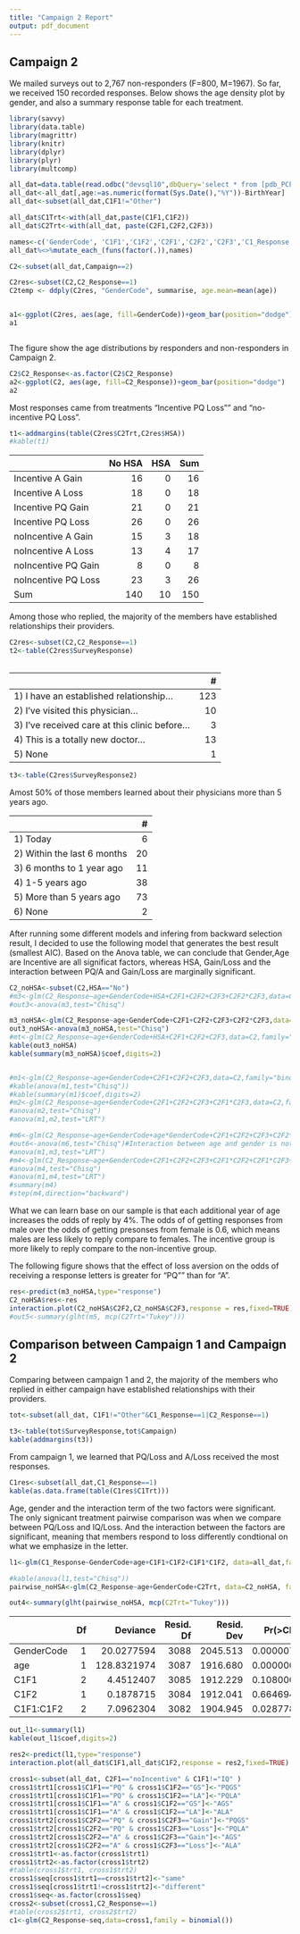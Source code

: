```yaml
---
title: "Campaign 2 Report"
output: pdf_document
---
```


## Campaign 2

We mailed surveys out to 2,767 non-responders (F=800, M=1967). So far, we received 150 recorded responses. Below shows the age density plot by gender, and also a summary response table for each treatment.

```r
library(savvy)
library(data.table)
library(magrittr)
library(knitr)
library(dplyr)
library(plyr)
library(multcomp)

```

```r
all_dat=data.table(read.odbc("devsql10",dbQuery='select * from [pdb_PCPSelection].[dbo].[Treatment_Responses_v2]',as.is=TRUE))
all_dat<-all_dat[,age:=as.numeric(format(Sys.Date(),"%Y"))-BirthYear]
all_dat<-subset(all_dat,C1F1!="Other")

all_dat$C1Trt<-with(all_dat,paste(C1F1,C1F2))
all_dat$C2Trt<-with(all_dat, paste(C2F1,C2F2,C2F3))

names<-c('GenderCode', 'C1F1','C1F2','C2F1','C2F2','C2F3','C1_Response','C2_Response','HSA','Campaign','C1Trt','C2Trt')
all_dat%<>%mutate_each_(funs(factor(.)),names)

C2<-subset(all_dat,Campaign==2)

```


```r
C2res<-subset(C2,C2_Response==1)
C2temp <- ddply(C2res, "GenderCode", summarise, age.mean=mean(age))


a1<-ggplot(C2res, aes(age, fill=GenderCode))+geom_bar(position="dodge")+ geom_vline(data=C2temp, aes(xintercept=age.mean,  colour=GenderCode),linetype="dashed", size=1)
a1



```

The figure show the age distributions by responders and non-responders in Campaign 2.

```r
C2$C2_Response<-as.factor(C2$C2_Response)
a2<-ggplot(C2, aes(age, fill=C2_Response))+geom_bar(position="dodge")
a2
```


Most responses came from treatments "Incentive PQ Loss"" and "no-incentive PQ Loss".

```r
t1<-addmargins(table(C2res$C2Trt,C2res$HSA))
#kable(t1)
```

|                    |No HSA| HSA| Sum|
|:-------------------|-----:|---:|---:|
|Incentive A Gain    |    16|   0|  16|
|Incentive A Loss    |    18|   0|  18|
|Incentive PQ Gain   |    21|   0|  21|
|Incentive PQ Loss   |    26|   0|  26|
|noIncentive A Gain  |    15|   3|  18|
|noIncentive A Loss  |    13|   4|  17|
|noIncentive PQ Gain |     8|   0|   8|
|noIncentive PQ Loss |    23|   3|  26|
|Sum                 |   140|  10| 150|

Among those who replied, the majority of the members have established relationships their providers.

```r
C2res<-subset(C2,C2_Response==1)
t2<-table(C2res$SurveyResponse)
 

```

|                                              |  # | 
|:---------------------------------------------|---:|
|1) I have an established relationship...      | 123|
|2) I've visited this physician...             |  10|
|3) I've received care at this clinic before...|   3|
|4) This is a totally new doctor...            |  13|  
|5) None                                       |   1|



```r
t3<-table(C2res$SurveyResponse2)
```

Amost 50% of those members learned about their physicians more than 5 years ago.

|                             |  # | 
|:----------------------------|---:|
|1) Today                     |   6|
|2) Within the last 6 months  |  20|
|3) 6 months to 1 year ago    |  11|
|4) 1-5 years ago             |  38|  
|5) More than 5 years ago     |  73|
|6) None                      |   2|


After running some different models and infering from backward selection result, I decided to use the following model that generates the best result (smallest AIC). Based on the Anova table, we can conclude that Gender,Age are Incentive are all significat factors, whereas HSA, Gain/Loss and the interaction between PQ/A and Gain/Loss are marginally significant. 


```r
C2_noHSA<-subset(C2,HSA=="No")
#m3<-glm(C2_Response~age+GenderCode+HSA+C2F1+C2F2+C2F3+C2F2*C2F3,data=C2,family="binomial")#final model
#out3<-anova(m3,test="Chisq")

m3_noHSA<-glm(C2_Response~age+GenderCode+C2F1+C2F2+C2F3+C2F2*C2F3,data=C2_noHSA,family="binomial")
out3_noHSA<-anova(m3_noHSA,test="Chisq")
#mt<-glm(C2_Response~age+GenderCode+HSA+C2F1+C2F2+C2F3,data=C2,family="binomial")
kable(out3_noHSA)
kable(summary(m3_noHSA)$coef,digits=2)


#m1<-glm(C2_Response~age+GenderCode+C2F1+C2F2+C2F3,data=C2,family="binomial")
#kable(anova(m1,test="Chisq"))
#kable(summary(m1)$coef,digits=2)
#m2<-glm(C2_Response~age+GenderCode+C2F1+C2F2+C2F3+C2F1*C2F3,data=C2,family="binomial")
#anova(m2,test="Chisq")
#anova(m1,m2,test="LRT")

#m6<-glm(C2_Response~age+GenderCode+age*GenderCode+C2F1+C2F2+C2F3+C2F2*C2F3,data=C2,family="binomial")#final model
#out6<-anova(m6,test="Chisq")#Interaction between age and gender is not significant
#anova(m1,m3,test="LRT")
#m4<-glm(C2_Response~age+GenderCode+C2F1+C2F2+C2F3+C2F1*C2F2+C2F1*C2F3+C2F2*C2F3+C2F1*C2F2*C2F3,data=C2,family="binomial")
#anova(m4,test="Chisq")
#anova(m1,m4,test="LRT") 
#summary(m4)
#step(m4,direction="backward")
```


What we can learn base on our sample is that each additional year of age increases the odds of reply by 4%. The  odds of of getting responses from male over the odds of getting presonses from female is 0.6, which means males are less likely to reply compare to females. The incentive group is more likely to reply compare to the non-incentive group.  

The following figure shows that the effect of loss aversion on the odds of receiving a response letters is greater for "PQ"" than for "A". 

```r
res<-predict(m3_noHSA,type="response")
C2_noHSA$res<-res
interaction.plot(C2_noHSA$C2F2,C2_noHSA$C2F3,response = res,fixed=TRUE)
#out5<-summary(glht(m5, mcp(C2Trt="Tukey")))
```

## Comparison between Campaign 1 and Campaign 2

Comparing between campaign 1 and 2, the majority of the members who replied in either campaign have established relationships with their providers.

```r
tot<-subset(all_dat, C1F1!="Other"&C1_Response==1|C2_Response==1)

t3<-table(tot$SurveyResponse,tot$Campaign)
kable(addmargins(t3))

```

From campaign 1, we learned that PQ/Loss and A/Loss received the most responses. 


```r

C1res<-subset(all_dat,C1_Response==1)
kable(as.data.frame(table(C1res$C1Trt)))

```

Age, gender and the interaction term of the two factors were significant. The only signicant treatment pairwise comparison was when we compare between PQ/Loss and IQ/Loss. And the interaction between the factors are significant, meaning that members respond to loss differently condtional on what we emphasize in the letter. 

```r
l1<-glm(C1_Response~GenderCode+age+C1F1+C1F2+C1F1*C1F2, data=all_dat,family="binomial")

#kable(anova(l1,test="Chisq"))
pairwise_noHSA<-glm(C2_Response~age+GenderCode+C2Trt, data=C2_noHSA, family="binomial")

out4<-summary(glht(pairwise_noHSA, mcp(C2Trt="Tukey")))
```

|           | Df|    Deviance| Resid. Df| Resid. Dev|  Pr(>Chi)|
|:----------|--:|-----------:|---------:|----------:|---------:|
|GenderCode |  1|  20.0277594|      3088|   2045.513| 0.0000076|
|age        |  1| 128.8321974|      3087|   1916.680| 0.0000000|
|C1F1       |  2|   4.4512407|      3085|   1912.229| 0.1080004|
|C1F2       |  1|   0.1878715|      3084|   1912.041| 0.6646941|
|C1F1:C1F2  |  2|   7.0962304|      3082|   1904.945| 0.0287788|


```r
out_l1<-summary(l1)
kable(out_l1$coef,digits=2)
```


```r
res2<-predict(l1,type="response")
interaction.plot(all_dat$C1F1,all_dat$C1F2,response = res2,fixed=TRUE)
```

```r
cross1<-subset(all_dat, C2F1=="noIncentive" & C1F1!="IQ" )
cross1$trt1[cross1$C1F1=="PQ" & cross1$C1F2=="GS"]<-"PQGS"
cross1$trt1[cross1$C1F1=="PQ" & cross1$C1F2=="LA"]<-"PQLA"
cross1$trt1[cross1$C1F1=="A" & cross1$C1F2=="GS"]<-"AGS"
cross1$trt1[cross1$C1F1=="A" & cross1$C1F2=="LA"]<-"ALA"
cross1$trt2[cross1$C2F2=="PQ" & cross1$C2F3=="Gain"]<-"PQGS"
cross1$trt2[cross1$C2F2=="PQ" & cross1$C2F3=="Loss"]<-"PQLA"
cross1$trt2[cross1$C2F2=="A" & cross1$C2F3=="Gain"]<-"AGS"
cross1$trt2[cross1$C2F2=="A" & cross1$C2F3=="Loss"]<-"ALA"
cross1$trt1<-as.factor(cross1$trt1)
cross1$trt2<-as.factor(cross1$trt2)
#table(cross1$trt1, cross1$trt2)
cross1$seq[cross1$trt1==cross1$trt2]<-"same"
cross1$seq[cross1$trt1!=cross1$trt2]<-"different"
cross1$seq<-as.factor(cross1$seq)
cross2<-subset(cross1,C2_Response==1)
#table(cross2$trt1, cross2$trt2)
c1<-glm(C2_Response~seq,data=cross1,family = binomial())
```

